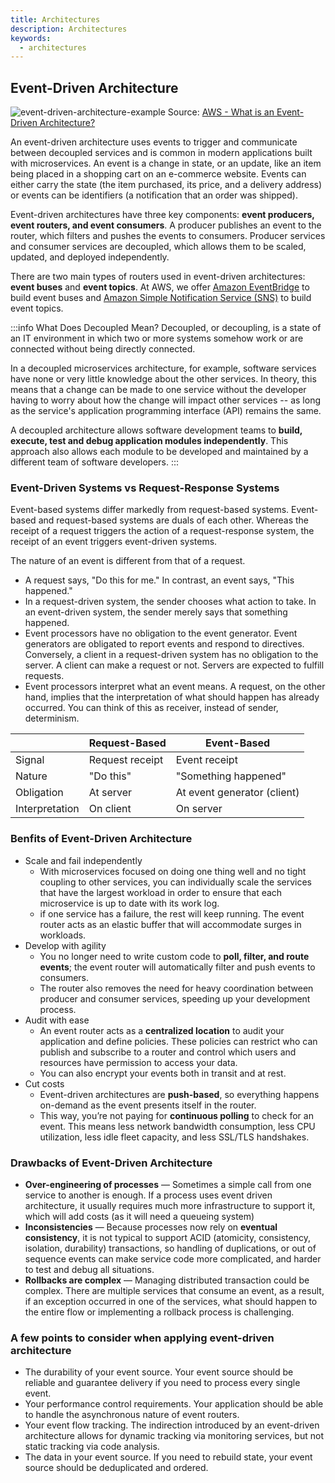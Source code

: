 ```yaml
---
title: Architectures
description: Architectures
keywords:
  - architectures
---
```


## Event-Driven Architecture

![event-driven-architecture-example](/img/tech-concepts/system-design/event-driven-architecture-example.png)
Source: [AWS - What is an Event-Driven Architecture?](https://aws.amazon.com/event-driven-architecture/)

An event-driven architecture uses events to trigger and communicate between decoupled services and is common in modern applications built with microservices. An event is a change in state, or an update, like an item being placed in a shopping cart on an e-commerce website. Events can either carry the state (the item purchased, its price, and a delivery address) or events can be identifiers (a notification that an order was shipped).

Event-driven architectures have three key components: **event producers, event routers, and event consumers**. A producer publishes an event to the router, which filters and pushes the events to consumers. Producer services and consumer services are decoupled, which allows them to be scaled, updated, and deployed independently.

There are two main types of routers used in event-driven architectures: **event buses** and **event topics**. At AWS, we offer [Amazon EventBridge](https://aws.amazon.com/eventbridge/) to build event buses and [Amazon Simple Notification Service (SNS)](https://aws.amazon.com/sns/) to build event topics.

:::info What Does Decoupled Mean?
Decoupled, or decoupling, is a state of an IT environment in which two or more systems somehow work or are connected without being directly connected.

In a decoupled microservices architecture, for example, software services have none or very little knowledge about the other services. In theory, this means that a change can be made to one service without the developer having to worry about how the change will impact other services -- as long as the service's application programming interface (API) remains the same.

A decoupled architecture allows software development teams to **build, execute, test and debug application modules independently**. This approach also allows each module to be developed and maintained by a different team of software developers.
:::

### Event-Driven Systems vs Request-Response Systems

Event-based systems differ markedly from request-based systems. Event-based and request-based systems are duals of each other. Whereas the receipt of a request triggers the action of a request-response system, the receipt of an event triggers event-driven systems. 

The nature of an event is different from that of a request. 

- A request says, "Do this for me."  In contrast, an event says, "This happened." 
- In a request-driven system, the sender chooses what action to take.  In an event-driven system, the sender merely says that something happened. 
- Event processors have no obligation to the event generator. Event generators are obligated to report events and respond to directives. 
Conversely, a client in a request-driven system has no obligation to the server. A client can make a request or not. Servers are expected to fulfill requests.
- Event processors interpret what an event means. A request, on the other hand, implies that the interpretation of what should happen has already occurred. You can think of this as receiver, instead of sender, determinism.

<table>
   <thead>
      <tr>
         <th tabindex="0" colspan="1" scope="col" data-column="0"></th>
         <th tabindex="0" scope="col" data-column="1">
            <div><strong>Request-Based</strong></div>
         </th>
         <th tabindex="0" scope="col" data-column="2">
            <div><strong>Event-Based</strong></div>
         </th>
      </tr>
   </thead>
   <tbody>
      <tr>
         <td colspan="1">Signal</td>
         <td>Request receipt</td>
         <td>Event receipt</td>
      </tr>
      <tr>
         <td colspan="1">Nature</td>
         <td>"Do this"</td>
         <td>"Something happened"</td>
      </tr>
      <tr>
         <td colspan="1">Obligation</td>
         <td>At server</td>
         <td>At&nbsp;event generator (client)</td>
      </tr>
      <tr>
         <td colspan="1">Interpretation</td>
         <td>On client</td>
         <td>On server</td>
      </tr>
   </tbody>
</table>

### Benfits of Event-Driven Architecture

- Scale and fail independently
  - With microservices focused on doing one thing well and no tight coupling to other services, you can individually scale the services that have the largest workload in order to ensure that each microservice is up to date with its work log.
  - if one service has a failure, the rest will keep running. The event router acts as an elastic buffer that will accommodate surges in workloads.
- Develop with agility
  - You no longer need to write custom code to **poll, filter, and route events**; the event router will automatically filter and push events to consumers. 
  - The router also removes the need for heavy coordination between producer and consumer services, speeding up your development process.
- Audit with ease
  - An event router acts as a **centralized location** to audit your application and define policies. These policies can restrict who can publish and subscribe to a router and control which users and resources have permission to access your data. 
  - You can also encrypt your events both in transit and at rest.
- Cut costs
  - Event-driven architectures are **push-based**, so everything happens on-demand as the event presents itself in the router. 
  - This way, you’re not paying for **continuous polling** to check for an event. This means less network bandwidth consumption, less CPU utilization, less idle fleet capacity, and less SSL/TLS handshakes.

### Drawbacks of Event-Driven Architecture

- **Over-engineering of processes** — Sometimes a simple call from one service to another is enough. If a process uses event driven architecture, it usually requires much more infrastructure to support it, which will add costs (as it will need a queueing system)
- **Inconsistencies** — Because processes now rely on **eventual consistency**, it is not typical to support ACID (atomicity, consistency, isolation, durability) transactions, so handling of duplications, or out of sequence events can make service code more complicated, and harder to test and debug all situations.
- **Rollbacks are complex** — Managing distributed transaction could be complex. There are multiple services that consume an event, as a result, if an exception occurred in one of the services, what should happen to the entire flow or implementing a rollback process is challenging.

### A few points to consider when applying event-driven architecture

- The durability of your event source. Your event source should be reliable and guarantee delivery if you need to process every single event. 
- Your performance control requirements. Your application should be able to handle the asynchronous nature of event routers. 
- Your event flow tracking. The indirection introduced by an event-driven architecture allows for dynamic tracking via monitoring services, but not static tracking via code analysis. 
- The data in your event source. If you need to rebuild state, your event source should be deduplicated and ordered.




